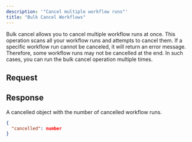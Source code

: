 ```yaml
---
description: '"Cancel multiple workflow runs"'
title: "Bulk Cancel Workflows"
---
```

Bulk cancel allows you to cancel multiple workflow runs at once.
This operation scans all your workflow runs and attempts to cancel them.
If a specific workflow run cannot be canceled, it will return an error message.
Therefore, some workflow runs may not be cancelled at the end.
In such cases, you can run the bulk cancel operation multiple times.
## Request
## Response
A cancelled object with the number of cancelled workflow runs.
```JSON
{
  "cancelled": number
}
```
